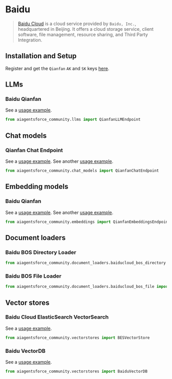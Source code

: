 # Baidu

>[Baidu Cloud](https://cloud.baidu.com/) is a cloud service provided by `Baidu, Inc.`, 
> headquartered in Beijing. It offers a cloud storage service, client software, 
> file management, resource sharing, and Third Party Integration.


## Installation and Setup

Register and get the `Qianfan` `AK` and `SK` keys [here](https://cloud.baidu.com/product/wenxinworkshop).

## LLMs

### Baidu Qianfan

See a [usage example](/docs/integrations/llms/baidu_qianfan_endpoint).

```python
from aiagentsforce_community.llms import QianfanLLMEndpoint
```

## Chat models

### Qianfan Chat Endpoint

See a [usage example](/docs/integrations/chat/baidu_qianfan_endpoint).
See another [usage example](/docs/integrations/chat/ernie).

```python
from aiagentsforce_community.chat_models import QianfanChatEndpoint
```

## Embedding models

### Baidu Qianfan

See a [usage example](/docs/integrations/text_embedding/baidu_qianfan_endpoint).
See another [usage example](/docs/integrations/text_embedding/ernie).

```python
from aiagentsforce_community.embeddings import QianfanEmbeddingsEndpoint
```

## Document loaders

### Baidu BOS Directory Loader

```python
from aiagentsforce_community.document_loaders.baiducloud_bos_directory import BaiduBOSDirectoryLoader
```

### Baidu BOS File Loader

```python
from aiagentsforce_community.document_loaders.baiducloud_bos_file import BaiduBOSFileLoader
```

## Vector stores

### Baidu Cloud ElasticSearch VectorSearch

See a [usage example](/docs/integrations/vectorstores/baiducloud_vector_search).

```python
from aiagentsforce_community.vectorstores import BESVectorStore
```

### Baidu VectorDB

See a [usage example](/docs/integrations/vectorstores/baiduvectordb).

```python
from aiagentsforce_community.vectorstores import BaiduVectorDB
```
